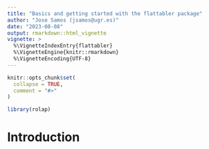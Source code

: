 ```yaml
---
title: "Basics and getting started with the flattabler package"
author: "Jose Samos (jsamos@ugr.es)"
date: "2023-08-08"
output: rmarkdown::html_vignette
vignette: >
  %\VignetteIndexEntry{flattabler}
  %\VignetteEngine{knitr::rmarkdown}
  %\VignetteEncoding{UTF-8}
---
```


```r
knitr::opts_chunk$set(
  collapse = TRUE,
  comment = "#>"
)
```

```r
library(rolap)
```

# Introduction
